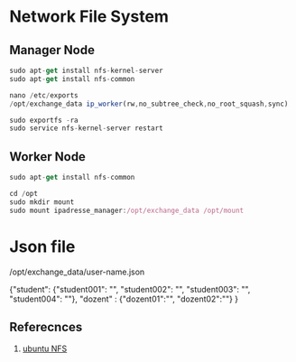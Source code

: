 # Network File System

## Manager Node

``` js copy
sudo apt-get install nfs-kernel-server 
sudo apt-get install nfs-common

nano /etc/exports
/opt/exchange_data ip_worker(rw,no_subtree_check,no_root_squash,sync)

sudo exportfs -ra 
sudo service nfs-kernel-server restart
```

## Worker Node
``` js copy
sudo apt-get install nfs-common

cd /opt
sudo mkdir mount
sudo mount ipadresse_manager:/opt/exchange_data /opt/mount 
```

# Json file

/opt/exchange_data/user-name.json

{"student": {"student001": "", "student002": "", "student003": "", "student004": ""},
 "dozent" : {"dozent01":"", "dozent02":""}
}
## Referecnces

1. [ubuntu NFS](https://wiki.ubuntuusers.de/NFS/)